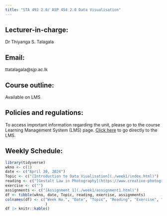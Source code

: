 ```yaml
---
title: "STA 492 2.0/ ASP 454 2.0 Data Visualisation"
---
```


## Lecturer-in-charge:

Dr Thiyanga S. Talagala

## Email:

ttatalagala\@sjp.ac.lk

## Course outline:

Available on LMS

## Policies and regulations:

To access important information regarding the unit, please go to the course Learning Management System (LMS) page. [Click here](https://lms.fas.sjp.ac.lk/enrol/index.php?id=3720) to go directly to the LMS.

## Weekly Schedule:

```r
library(tidyverse)
wkno <- c(1)
date <- c("April 30, 2024")
Topic <- c("[Introduction to Data Viualisation](./week1/index.html)")
reading <- c("[Gestalt Law in Photography](https://www.creative-photographer.com/how-to-use-gestalt-theory-for-better-composition/)")
exercise <- c("")
assignments <- c("[Assignment 1](./week1/assignment1.html)")
df <- tibble(wkno, date, Topic, reading, exercise, assignments)
colnames(df) <- c("Week No.", "Date", "Topic", "Reading", "Exercise", "Assignments"
                  )
df |> knitr::kable()
```
